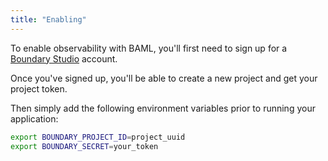 ```yaml
---
title: "Enabling"
---
```


To enable observability with BAML, you'll first need to sign up for a [Boundary Studio](https://app.boundaryml.com) account. 

Once you've signed up, you'll be able to create a new project and get your project token.

Then simply add the following environment variables prior to running your application:

```bash
export BOUNDARY_PROJECT_ID=project_uuid
export BOUNDARY_SECRET=your_token
```
